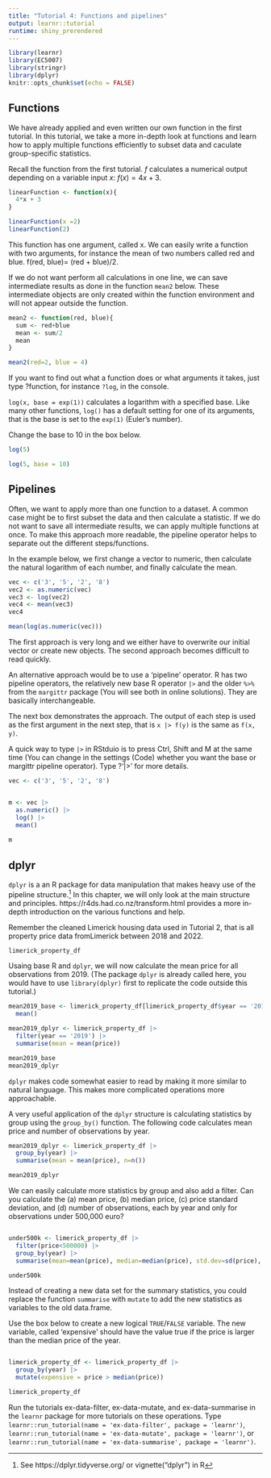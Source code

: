 ```yaml
---
title: "Tutorial 4: Functions and pipelines"
output: learnr::tutorial
runtime: shiny_prerendered
---
```


```r
library(learnr)
library(EC5007)
library(stringr)
library(dplyr)
knitr::opts_chunk$set(echo = FALSE)
```


##  Functions

We have already applied and even written our own function in the first tutorial. In this tutorial, we take a more in-depth look at functions and learn how to apply multiple functions efficiently to subset data and caculate group-specific statistics.

Recall the function from the first tutorial. $f$ calculates a numerical output depending on a variable input $x$: $f(x)=4x+3$. 


```r

linearFunction <- function(x){
  4*x + 3
}

linearFunction(x =2)
linearFunction(2)
```

This function has one argument, called x. We can easily write a function with two arguments, for instance the mean of two numbers called red and blue. f(red, blue)= (red + blue)/2. 

If we do not want perform all calculations in one line, we can save intermediate results as done in the function `mean2` below. These intermediate objects are only created within the function environment and will not appear outside the function.

```r

mean2 <- function(red, blue){
  sum <- red+blue
  mean <- sum/2
  mean
}

mean2(red=2, blue = 4)
```

If you want to find out what a function does or what arguments it takes, just type ?function, for instance `?log`, in the console. 

`log(x, base = exp(1))` calculates a logarithm with a specified base. Like many other functions, `log()` has a default setting for one of its arguments, that is the base is set to the `exp(1)` (Euler's number). 

Change the base to 10 in the box below.

```r

log(5)
```
```r

log(5, base = 10)
```
## Pipelines

Often, we want to apply more than one function  to a dataset. A common case might be to first subset the data and then calculate a statistic. If we do not want to save all intermediate results, we can apply multiple functions at once. To make this approach more readable, the pipeline operator helps to separate out the different steps/functions.

In the example below, we first change a vector to numeric, then calculate the natural logarithm of each number, and finally calculate the mean.

```r

vec <- c('3', '5', '2', '8')
vec2 <- as.numeric(vec)
vec3 <- log(vec2)
vec4 <- mean(vec3)
vec4

mean(log(as.numeric(vec)))
```

The first approach is very long and we either have to overwrite our initial vector or create new objects. The second approach becomes difficult to read quickly.

An alternative approach would be to use a 'pipeline' operator. R has two pipeline operators, the relatively new base R operator `|>` and the older `%>%` from the `margittr` package (You will see both in online solutions). They are basically interchangeable.

The next box demonstrates the approach. The output of each step is used as the first argument in the next step, that is `x |> f(y)` is the same as `f(x, y)`. 

A quick way to type ` |> ` in RStduio is to press Ctrl, Shift and M at the same time (You can change in the settings (Code) whether you want the base or margittr pipeline operator). Type ?'|>' for more details.

```r

vec <- c('3', '5', '2', '8')


m <- vec |>
  as.numeric() |> 
  log() |> 
  mean()
  
m


```

## dplyr

`dplyr` is a an R package for data manipulation that makes heavy use of the pipeline structure.^[See https://dplyr.tidyverse.org/ or vignette("dplyr") in R] In this chapter, we will only look at the main structure and principles. https://r4ds.had.co.nz/transform.html provides a more in-depth introduction on the various functions and help.

Remember the cleaned Limerick housing data used in Tutorial 2, that is all property price data fromLimerick between 2018 and 2022.

```r
limerick_property_df
```

Usaing base R and `dplyr`, we will now calculate the mean price for all observations from 2019. (The package `dplyr` is already called here, you would have to use 
`library(dplyr)` first to replicate the code outside this tutorial.)

```r

mean2019_base <- limerick_property_df[limerick_property_df$year == '2019', 'price'] |> 
  mean() 

mean2019_dplyr <- limerick_property_df |>
  filter(year == '2019') |> 
  summarise(mean = mean(price)) 

mean2019_base
mean2019_dplyr
```

`dplyr` makes code somewhat easier to read by making it more similar to natural language. This makes more complicated operations more approachable.

A very useful application of the `dplyr` structure is calculating statistics by group using the `group_by()` function. The following code calculates mean price and number of observations by year.

```r

mean2019_dplyr <- limerick_property_df |>
  group_by(year) |> 
  summarise(mean = mean(price), n=n()) 

mean2019_dplyr
```

We can easily calculate more statistics by group and also add a filter. Can you calculate the (a) mean price, (b) median price, (c) price standard deviation, and (d) number of observations, each by year and only for observations under 500,000 euro?

```r

```
```r

under500k <- limerick_property_df |> 
  filter(price<500000) |> 
  group_by(year) |> 
  summarise(mean=mean(price), median=median(price), std.dev=sd(price), n=n())

under500k

```


Instead of creating a new data set for the summary statistics, you could replace the function `summarise` with `mutate` to add the new statistics as variables to the old data.frame. 

Use the box below to create a new logical `TRUE`/`FALSE` variable. The new variable, called 'expensive' should have the value true if the price is larger than the median price of the year.

```r

```
```r

limerick_property_df <- limerick_property_df |> 
  group_by(year) |> 
  mutate(expensive = price > median(price))

limerick_property_df

```

Run the tutorials ex-data-filter, ex-data-mutate, and ex-data-summarise in the `learnr` package for more tutorials on these operations. Type `learnr::run_tutorial(name = 'ex-data-filter', package = 'learnr')`, `learnr::run_tutorial(name = 'ex-data-mutate', package = 'learnr')`, or `learnr::run_tutorial(name = 'ex-data-summarise', package = 'learnr')`.
